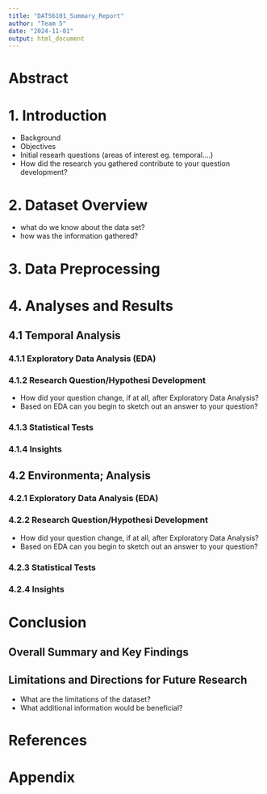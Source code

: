 ```yaml
---
title: "DATS6101_Summary_Report"
author: "Team 5"
date: "2024-11-01"
output: html_document
---
```


# Abstract 

# 1. Introduction
- Background
- Objectives
- Initial researh questions (areas of interest eg. temporal....)
- How did the research you gathered contribute to your question development?


# 2. Dataset Overview
- what do we know about the data set?
- how was the information gathered?

# 3. Data Preprocessing


# 4. Analyses and Results

## 4.1 Temporal Analysis
### 4.1.1 Exploratory Data Analysis (EDA)

### 4.1.2 Research Question/Hypothesi Development
- How did your question change, if at all, after Exploratory Data Analysis? 
- Based on EDA can you begin to sketch out an answer to your question?

### 4.1.3 Statistical Tests

### 4.1.4 Insights


## 4.2 Environmenta; Analysis
### 4.2.1 Exploratory Data Analysis (EDA)

### 4.2.2 Research Question/Hypothesi Development
- How did your question change, if at all, after Exploratory Data Analysis? 
- Based on EDA can you begin to sketch out an answer to your question?

### 4.2.3 Statistical Tests

### 4.2.4 Insights


# Conclusion
## Overall Summary and Key Findings
## Limitations and Directions for Future Research
- What are the limitations of the dataset?
- What additional information would be beneficial?

# References
# Appendix
